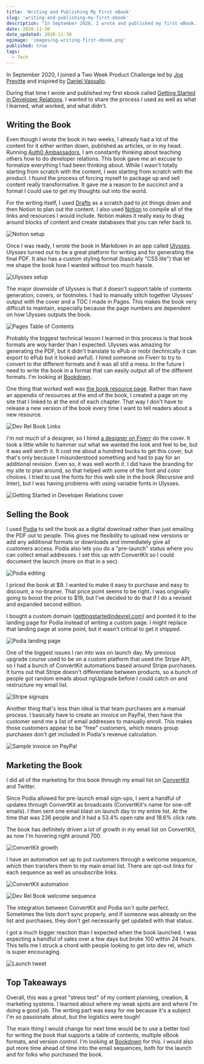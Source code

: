```yaml
---
title: 'Writing and Publishing My First eBook'
slug: 'writing-and-publishing-my-first-ebook'
description: "In September 2020, I wrote and published my first eBook. In this article, I go over what I learned, what worked, and what didn't work."
date: 2020-11-30
date_updated: 2020-11-30
ogimage: 'images/og-writing-first-ebook.png'
published: true
tags:
  - Tech
---
```


In September 2020, I joined a Two Week Product Challenge led by [Joe Previtte](https://twitter.com/jsjoeio) and inspired by [Daniel Vassallo](https://twitter.com/dvassallo/status/1287210142459547648).

During that time I wrote and published my first ebook called [Getting Started in Developer Relations](http://www.gettingstartedindevrel.com). I wanted to share the process I used as well as what I learned, what worked, and what didn't.

## Writing the Book

Even though I wrote the book in two weeks, I already had a lot of the content for it either written down, published as articles, or in my head. Running [Auth0 Ambassadors](https://auth0.com/ambassador-program), I am constantly thinking about teaching others how to do developer relations. This book gave me an excuse to formalize everything I had been thinking about. While I wasn't totally starting from scratch with the content, I _was_ starting from scratch with the _product_. I found the process of forcing myself to package up and sell content really transformative. It gave me a reason to be succinct and a format I could use to get my thoughts out into the world.

For the writing itself, I used [Drafts](https://getdrafts.com/) as a scratch pad to jot things down and then Notion to plan out the content. I also used [Notion](https://notion.so) to compile all of the links and resources I would include. Notion makes it really easy to drag around blocks of content and create databases that you can refer back to.

![Notion setup](images/notion.png)

Once I was ready, I wrote the book in Markdown in an app called [Ulysses](https://ulysses.app/). Ulysses turned out to be a great platform for writing and for generating the final PDF. It also has a custom styling format (basically "CSS lite") that let me shape the book how I wanted without too much hassle.

![Ulysses setup](images/ulysses.png)

The major downside of Ulysses is that it doesn't support table of contents generation, covers, or footnotes. I had to manually stitch together Ulysses' output with the cover and a TOC I made in Pages. This makes the book very difficult to maintain, especially because the page numbers are dependent on how Ulysses outputs the book.

![Pages Table of Contents](images/pages-toc.png)

Probably the biggest technical lesson I learned in this process is that book formats are _way_ harder than I expected. Ulysses was amazing for generating the PDF, but it didn't translate to ePub or mobi (technically it can export to ePub but it looked awful). I hired someone on Fiverr to try to convert to the different formats and it was all still a mess. In the future I need to write the book in a format that can easily output all of the different formats. I'm looking at [Bookdown](https://bookdown.org/yihui/bookdown/).

One thing that worked well was [the book resource page](https://www.samjulien.com/devrel-book-links). Rather than have an appendix of resources at the end of the book, I created a page on my site that I linked to at the end of each chapter. That way I don't have to release a new version of the book every time I want to tell readers about a new resource.

![Dev Rel Book Links](images/book-links.png)

I'm not much of a designer, so I hired [a designer on Fiverr](https://www.fiverr.com/nskvsky/do-book-cover-design-book-cover) do the cover. It took a little while to hammer out what we wanted the look and feel to be, but it was well worth it. It cost me about a hundred bucks to get this cover, but that's only because I misunderstood something and had to pay for an additional revision. Even so, it was well worth it. I did have the branding for my site to plan around, so that helped with some of the font and color choices. I tried to use the fonts for this web site in the book (Recursive and Inter), but I was having problems with using variable fonts in Ulysses.

![Getting Started in Developer Relations cover](images/devrel-book-cover.jpg)

## Selling the Book

I used [Podia](https://podia.com/) to sell the book as a digital download rather than just emailing the PDF out to people. This gives me flexibility to upload new versions or add any additional formats or downloads and immediately give all customers access. Podia also lets you do a "pre-launch" status where you can collect email addresses. I set this up with ConvertKit so I could document the launch (more on that in a sec).

![Podia editing](images/podia-edit.png)

I priced the book at $9. I wanted to make it easy to purchase and easy to discount, a no-brainer. That price point seems to be right. I was originally going to boost the price to $19, but I've decided to do that if I do a revised and expanded second edition.

I bought a custom domain ([gettingstartedindevrel.com](http://www.gettingstartedindevrel.com)) and pointed it to the landing page for Podia instead of writing a custom page. I might replace that landing page at some point, but it wasn't critical to get it shipped.

![Podia landing page](images/podia-landing.png)

One of the biggest issues I ran into was on launch day. My previous upgrade course used to be on a custom platform that used the Stripe API, so I had a bunch of ConvertKit automations based around Stripe purchases. It turns out that Stripe doesn't differentiate between products, so a bunch of people got random emails about ngUpgrade before I could catch on and restructure my email list.

![Stripe signups](images/stripe-payment.png)

Another thing that's less than ideal is that team purchases are a manual process. I basically have to create an invoice on PayPal, then have the customer send me a list of email addresses to manually enroll. This makes those customers appear to be "free" customers, which means group purchases don't get included in Podia's revenue calculation.

![Sample invoice on PayPal](images/invoice.png)

## Marketing the Book

I did all of the marketing for this book through my email list on [ConvertKit](https://convertkit.com/) and Twitter.

Since Podia allowed for pre-launch email sign-ups, I sent a handful of updates through ConvertKit as broadcasts (ConvertKit's name for one-off emails). I then sent one email blast on launch day to my entire list. At the time that was 236 people and it had a 53.4% open rate and 18.6% click rate.

The book has definitely driven a lot of growth in my email list on ConvertKit, as now I'm hovering right around 700.

![ConvertKit growth](images/email-signups.png)

I have an automation set up to put customers through a welcome sequence, which then transfers them to my main email list. There are opt-out links for each sequence as well as unsubscribe links.

![ConvertKit automation](images/ck-automation.png)

![Dev Rel Book welcome sequence](images/book-welcome-sequence.png)

The integration between ConvertKit and Podia isn't quite perfect. Sometimes the lists don't sync properly, and if someone was already on the list and purchases, they don't get necessarily get updated with that status.

I got a much bigger reaction than I expected when the book launched. I was expecting a handful of sales over a few days but broke 100 within 24 hours. This tells me I struck a chord with people looking to get into dev rel, which is super encouraging.

![Launch tweet](images/launch-tweet.png)

## Top Takeaways

Overall, this was a great "stress test" of my content planning, creation, & marketing systems. I learned about where my weak spots are and where I'm doing a good job. The writing part was easy for me because it's a subject I'm so passionate about, but the logistics were tough!

The main thing I would change for next time would be to use a better tool for writing the book that supports a table of contents, multiple eBook formats, and version control. I'm looking at [Bookdown](https://bookdown.org/) for this. I would also put more time ahead of time into the email sequences, both for the launch and for folks who purchased the book.
